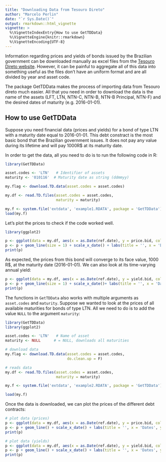 ---
title: "Downloading Data from Tesouro Direto"
author: "Marcelo Perlin"
date: "`r Sys.Date()`"
output: rmarkdown::html_vignette
vignette: >
  %\VignetteIndexEntry{How to use GetTDData}
  %\VignetteEngine{knitr::rmarkdown}
  %\VignetteEncoding{UTF-8}
---

Information regarding prices and  yields of bonds issued by the Brazilian government can be downloaded manually as excel files from the [Tesouro Direto website](http://www.tesouro.fazenda.gov.br/tesouro-direto-balanco-e-estatisticas). However, it can be painful to aggregate all of this data into something useful as the files don't have an uniform format and are all divided by year and asset code.

The package GetTDData makes the process of importing data from Tesouro direto much easier. All that you need in order to download the data is the name of the assets (LFT, LTN, NTN-C, NTN-B, NTN-B Principal, NTN-F) and the desired dates of maturity (e.g. 2016-01-01). 

## How to use GetTDData

Suppose you need financial data (prices and yields) for a bond of type LTN with a maturity date equal to 2016-01-01. This debt constract is the most basic bond that the Brazilian government issues. It does not pay any value during its lifetime and will pay 1000R$ at its maturity date.

In order to get the data, all you need to do is to run the following code in R:

```{r example1, eval=FALSE}
library(GetTDData)

asset.codes <- 'LTN'   # Identifier of assets 
maturity <- '010116'  # Maturity date as string (ddmmyy)

my.flag <- download.TD.data(asset.codes = asset.codes)

my.df <- read.TD.files(asset.codes = asset.codes,
                       maturity = maturity)


```

```{r rcode_example1, echo=FALSE}
my.f <- system.file('extdata', 'example1.RDATA', package = 'GetTDData')
load(my.f)
```

Let's plot the prices to check if the code worked well. 

```{r plot.prices, fig.width=7, fig.height=2.5}
library(ggplot2)

p <- ggplot(data = my.df, aes(x = as.Date(ref.date), y = price.bid, color = asset.code))
p <- p + geom_line(size = 1) + scale_x_date() + labs(title = '', x = 'Dates')
print(p)
```

As expected, the prices from this bond will converge to its face value, 1000 R$, at the maturity date (2016-01-01). We can also look at its time-varying annual yield:


```{r plot.yield, fig.width=7, fig.height=2.5}
p <- ggplot(data = my.df, aes(x = as.Date(ref.date), y = yield.bid, color = asset.code))
p <- p + geom_line(size = 1) + scale_x_date()+ labs(title = '', x = 'Dates' )
print(p)

```

The functions in `GetTDData` also works with multiple arguments as `asset.codes` and `maturity`. Suppose we wanted to look at the prices of all available maturities for bonds of type LTN. All we need to do is to add the value `NULL` to the argument `maturity`:

```{r example2, eval=FALSE}
library(GetTDData)
library(ggplot2)

asset.codes <- 'LTN'   # Name of asset
maturity <- NULL      # = NULL, downloads all maturities

# download data
my.flag <- download.TD.data(asset.codes = asset.codes, 
                            do.clean.up = F)

# reads data
my.df <- read.TD.files(asset.codes = asset.codes, 
                       maturity = maturity)

```

```{r LoadData_example2, echo=FALSE}
my.f <- system.file('extdata', 'example2.RDATA', package = 'GetTDData')

load(my.f)
```

Once the data is downloaded, we can plot the prices of the different debt contracts:

```{r example2_plots, fig.width=7, fig.height=2.5}
# plot data (prices)
p <- ggplot(data = my.df, aes(x = as.Date(ref.date), y = price.bid, color = asset.code))
p <- p + geom_line() + scale_x_date() + labs(title = '', x = 'Dates', y = 'Prices' )
print(p)

# plot data (yields)
p <- ggplot(data = my.df, aes(x = as.Date(ref.date), y = yield.bid, color = asset.code))
p <- p + geom_line() + scale_x_date() + labs(title = '', x = 'Dates', y = 'Yields' )
print(p)

```
